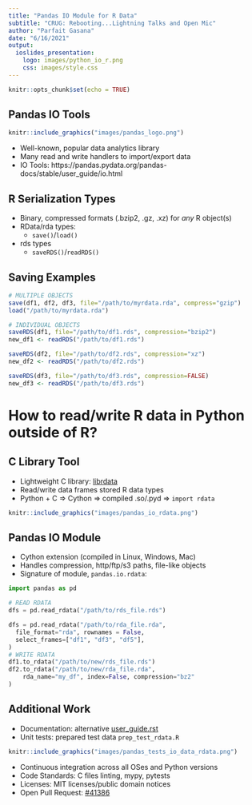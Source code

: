 ```yaml
---
title: "Pandas IO Module for R Data"
subtitle: "CRUG: Rebooting...Lightning Talks and Open Mic"
author: "Parfait Gasana"
date: "6/16/2021"
output: 
  ioslides_presentation:
    logo: images/python_io_r.png
    css: images/style.css
---
```


```r
knitr::opts_chunk$set(echo = TRUE)
```

## Pandas IO Tools

```r
knitr::include_graphics("images/pandas_logo.png")
```

- Well-known, popular data analytics library
- Many read and write handlers to import/export data
- IO Tools: https://pandas.pydata.org/pandas-docs/stable/user_guide/io.html

## R Serialization Types

- Binary, compressed formats (.bzip2, .gz, .xz) for *any* R object(s)
- RData/rda types:
   - `save()`/`load()`
- rds types
   - `saveRDS()`/`readRDS()`

## Saving Examples

```r
# MULTIPLE OBJECTS
save(df1, df2, df3, file="/path/to/myrdata.rda", compress="gzip")
load("/path/to/myrdata.rda")

# INDIVIDUAL OBJECTS
saveRDS(df1, file="/path/to/df1.rds", compression="bzip2")
new_df1 <- readRDS("/path/to/df1.rds")

saveRDS(df2, file="/path/to/df2.rds", compression="xz")
new_df2 <- readRDS("/path/to/df2.rds")

saveRDS(df3, file="/path/to/df3.rds", compression=FALSE)
new_df3 <- readRDS("/path/to/df3.rds")
```

# How to read/write R data in Python outside of R?

## C Library Tool

- Lightweight C library: [librdata](https://github.com/WizardMac/librdata)
- Read/write data frames stored R data types
- Python + C => Cython => compiled .so/.pyd => `import rdata`

```r
knitr::include_graphics("images/pandas_io_rdata.png")
```

## Pandas IO Module

- Cython extension (compiled in Linux, Windows, Mac)
- Handles compression, http/ftp/s3 paths, file-like objects
- Signature of module, `pandas.io.rdata`:

```python
import pandas as pd

# READ RDATA
dfs = pd.read_rdata("/path/to/rds_file.rds")

dfs = pd.read_rdata("/path/to/rda_file.rda", 
  file_format="rda", rownames = False,
  select_frames=["df1", "df3", "df5"],
)
# WRITE RDATA
df1.to_rdata("/path/to/new/rds_file.rds")
df2.to_rdata("/path/to/new/rda_file.rda", 
    rda_name="my_df", index=False, compression="bz2"
)
```

## Additional Work

- Documentation: alternative [user_guide.rst](pandas-user-guide-io-tools.html)
- Unit tests: prepared test data `prep_test_rdata.R`

```r
knitr::include_graphics("images/pandas_tests_io_data_rdata.png")
```

- Continuous integration across all OSes and Python versions
- Code Standards: C files linting, mypy, pytests
- Licenses: MIT licenses/public domain notices
- Open Pull Request: [#41386](https://github.com/pandas-dev/pandas/pull/41386)





